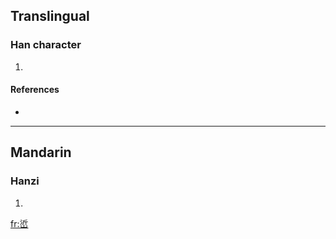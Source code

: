 ==Translingual==

===Han character===
{{Han char|rn=46|rad=山|as=07|sn=10|four=|canj=水中山 (ELU)}}

# {{defn|Han|sort=山07}}

====References====
* {{Han ref|kx=0312.190|dkj=08123|dj=0613.010|hdz=10776.030|uh=5CFE|ud=23806}}

----

==Mandarin==

===Hanzi===
{{cmn-hanzi|pin=[[yīn]] ([[yin1]])|wg=yin<sup>1</sup>}}

# {{defn|Mandarin}}

[[fr:峾]]